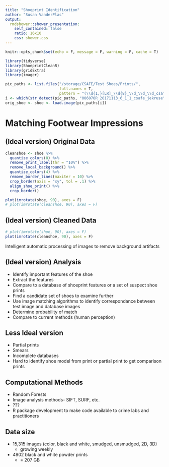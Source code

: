 ```yaml
---
title: "Shoeprint Identification"
author: "Susan VanderPlas"
output:
  rmdshower::shower_presentation:
    self_contained: false
    ratio: 16x10
    css: shower.css
---
```


```r
knitr::opts_chunk$set(echo = F, message = F, warning = F, cache = T)

library(tidyverse)
library(ShoeprintCleanR)
library(gridExtra)
library(imager)

pic_paths <- list.files("/storage/CSAFE/Test Shoes/Prints/", 
                        full.names = T, 
                        pattern = "(\\d{1,}[LR]_\\d{8}_\\d_\\d_\\d_csafe_[a-z]{1,}).tif$")
i <- which(str_detect(pic_paths, "006070R_20171113_6_1_1_csafe_jekruse"))
orig_shoe <- shoe <- load.image(pic_paths[i])
```
# Matching Footwear Impressions

## (Ideal version) Original Data
```r
cleanshoe <- shoe %>%
  quantize_colors(8) %>%
  remove_print_label(thr = "10%") %>%
  remove_local_background() %>%
  quantize_colors(4) %>%
  remove_border_lines(maxiter = 10) %>%
  crop_border(axis = "xy", tol = .1) %>%
  align_shoe_print() %>%
  crop_border()

plot(imrotate(shoe, 90), axes = F)
# plot(imrotate(cleanshoe, 90), axes = F)
```


## (Ideal version) Cleaned Data
```r
# plot(imrotate(shoe, 90), axes = F)
plot(imrotate(cleanshoe, 90), axes = F)
```
Intelligent automatic processing of images to remove background artifacts

## (Ideal version) Analysis

- Identify important features of the shoe
- Extract the features
- Compare to a database of shoeprint features or a set of suspect shoe prints
- Find a candidate set of shoes to examine further
- Use image matching algorithms to identify correspondance between test image and database images
- Determine probability of match
- Compare to current methods (human perception)


## Less Ideal version

- Partial prints
- Smears
- Incomplete databases
- Hard to identify shoe model from print or partial print to get comparison prints

## Computational Methods

- Random Forests
- Image analysis methods- SIFT, SURF, etc.
- ???
- R package development to make code available to crime labs and practitioners

## Data size

- 15,315 images (color, black and white, smudged, unsmudged, 2D, 3D) 
    - growing weekly
- 4902 black and white powder prints 
    - = 207 GB